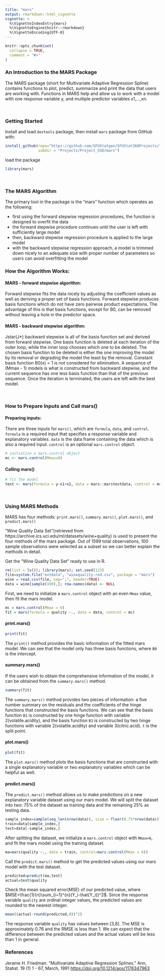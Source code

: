 ```yaml
---
title: "mars"
output: rmarkdown::html_vignette
vignette: >
  %\VignetteIndexEntry{mars}
  %\VignetteEngine{knitr::rmarkdown}
  %\VignetteEncoding{UTF-8}
---
```


```r
knitr::opts_chunk$set(
  collapse = TRUE,
  comment = "#>"
)
```

### An Introduction to the MARS Package

The MARS package (short for Multivariate Adaptive Regression Spline) contains functions to plot, predict, summarize and print the data that users are working with. Functions in MARS help and allow us to work with a model with one response variable y, and multiple predictor variables x1,...,xn.  

\

### Getting Started

Install and load `devtools` package, then install `mars` package from GitHub with:

```r
install_github(repo="https://github.com/SFUStatgen/SFUStat360Projects/", 
               subdir = "Projects/Project_SSD/mars")
```

load the package

```r
library(mars)
```

\

### The MARS Algorithm

The primary tool in the package is the “mars” function which operates as the following:

* first using the forward stepwise regression procedures, the function is designed to overfit the data
* the forward stepwise procedure continues until the user is left with sufficiently large model
* then, backward stepwise regression procedure is applied to the large model
* with the backward stepwise regression approach, a model is trimmed down nicely to an adequate size with proper number of parameters so users can avoid overfitting the model

### How the Algorithm Works:
#### MARS - forward stepwise algorithm:

Forward stepwise fits the data nicely by adjusting the coefficient values as well as deriving a proper set of basis functions. Forward stepwise produces basis functions which do not have zero pairwise product expectations. The advantage of this is that basis functions, except for B0, can be removed without leaving a hole in the predictor space.

#### MARS - backward stepwise algorithm:

Jstar(J*) backward stepwise is all of the basis function set and derived from forward stepwise. One basis function is deleted at each iteration of the outer loop, while the inner loop chooses which one to be deleted. The chosen basis function to be deleted is either the one improving the model by its removal or degrading the model the least by the removal. Constant basis function B0(x) = 1 is not considered for elimination. A sequence of (Mmax - 1) models is what is constructed from backward stepwise, and the current sequence has one less basis function than that of the previous sequence. Once the iteration is terminated, the users are left with the best model. 

\

### How to Prepare Inputs and Call mars()

#### Preparing inputs:

There are three inputs for `mars()`, which are `formula`, `data`, and `control`.
`formula` is a required input that specifies a response variable and explanatory variables. 
`data` is the data frame containing the data which is also a required input.
`control` is an optional `mars.control` object. 

```r
# initialize a mars.control object
mc <- mars.control(Mmax=8)
```

#### Calling mars()

```r
# fit the model
test <- mars(formula = y~x1+x2, data = mars::marstestdata, control = mc)
```

\

### Using MARS Methods

MARS has four methods: `print.mars()`, `summary.mars()`, `plot.mars()`, and `predict.mars()`

“Wine Quality Data Set”(retrieved from https://archive.ics.uci.edu/ml/datasets/wine+quality) is used to present the four methods of the mars package. Out of 1599 total observations, 100 sample observations were selected as a subset so we can better explain the methods in detail. 

Get the “Wine Quality Data Set” ready to use in R.

```r
rm(list = ls()); library(mars); set.seed(123)
file=system.file("extdata", "winequality-red.csv", package = "mars")
wine = read.csv(file, sep=";", header=TRUE)
data = wine[sample(100),]; row.names(data) <- NULL
```

First, we need to initialize a `mars.control` object with an even `Mmax` value, then fit the mars model.

```r
mc = mars.control(Mmax = 6)
fit = mars(formula = quality ~., data = data, control = mc)
```

#### print.mars()

```r
print(fit)
```
The `print()` method provides the basic information of the fitted mars model.
We can see that the model only has three basis functions, where `B0` is the intercept.

#### summary.mars()

If the users wish to obtain the comprehensive information of the model, it can be obtained from the `summary.mars()` method.

```r
summary(fit)
```

The `summary.mars()` method provides two pieces of information: a five number summary on the residuals and the coefficients of the hinge functions that constructed the basis functions. We can see that the basis function `B1` is constructed by one hinge function with variable 2(volatile.acidity), and the basis function `B3` is constructed by two hinge functions with variable 2(volatile.acidity) and variable 3(citric.acid).  `t` is the split point.

#### plot.mars()

```r
plot(fit)
```

The `plot.mars()` method plots the basis functions that are constructed with a single explanatory variable or two explanatory variables which can be helpful as well.

#### predict.mars()

The `predict.mars()` method allows us to make predictions on a new explanatory variable dataset using our mars model. We will split the dataset into two: 75% of the dataset as training data and the remaining 25% as testing data.

```r
sample_index=sample(seq_len(nrow(data)), size = floor(0.75*nrow(data)))
train=data[sample_index,]
test=data[-sample_index,]
```

After splitting the dataset, we initialize a `mars.control` object with `Mmax=6`, and fit the mars model using the training dataset.

```r
ma=mars(quality ~., data = train, control=mars.control(Mmax = 6))
```

Call the `predict.mars()` method to get the predicted values using our mars model with the test dataset.

```r
predicted=predict(ma,test)
actual=test$quality
```

Check the mean squared error(MSE) of our predicted value, where $MSE=\frac{1}{n}\sum_{i=1}^{n}(Y_i-\hat{Y_i})^2$. Since the response variable `quality` are ordinal integer values, the predicted values are rounded to the nearest integer.

```r
mean((actual-round(predicted,0))^2) 
```

The response variable `quality` has values between [3,8]. The MSE is approximately 0.76 and the RMSE is less than 1. We can expect that the difference between the predicted values and the actual values will be less than 1 in general.

### References
Jerame H. Friedman. "Multivariate Adaptive Regression Splines."
Ann, Statist. 19 (1) 1 - 67, March, 1991 <https://doi.org/10.1214/aos/1176347963>

